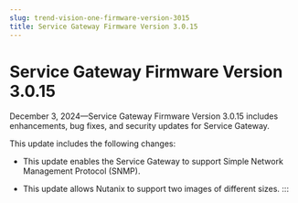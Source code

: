 ```yaml
---
slug: trend-vision-one-firmware-version-3015
title: Service Gateway Firmware Version 3.0.15
---
```

# Service Gateway Firmware Version 3.0.15

December 3, 2024—Service Gateway Firmware Version 3.0.15 includes enhancements, bug fixes, and security updates for Service Gateway.

This update includes the following changes:

- This update enables the Service Gateway to support Simple Network Management Protocol (SNMP).

- This update allows Nutanix to support two images of different sizes.
:::
